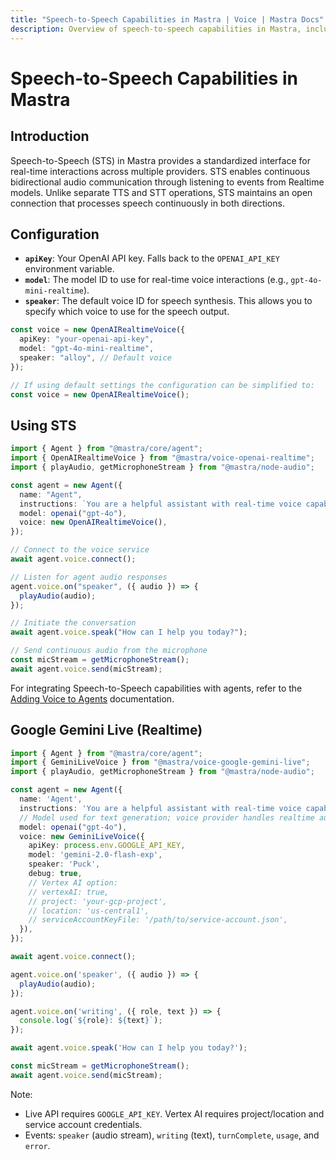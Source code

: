 ```yaml
---
title: "Speech-to-Speech Capabilities in Mastra | Voice | Mastra Docs"
description: Overview of speech-to-speech capabilities in Mastra, including real-time interactions and event-driven architecture.
---
```


# Speech-to-Speech Capabilities in Mastra

## Introduction

Speech-to-Speech (STS) in Mastra provides a standardized interface for real-time interactions across multiple providers.
STS enables continuous bidirectional audio communication through listening to events from Realtime models. Unlike separate TTS and STT operations, STS maintains an open connection that processes speech continuously in both directions.

## Configuration

- **`apiKey`**: Your OpenAI API key. Falls back to the `OPENAI_API_KEY` environment variable.
- **`model`**: The model ID to use for real-time voice interactions (e.g., `gpt-4o-mini-realtime`).
- **`speaker`**: The default voice ID for speech synthesis. This allows you to specify which voice to use for the speech output.

```typescript
const voice = new OpenAIRealtimeVoice({
  apiKey: "your-openai-api-key",
  model: "gpt-4o-mini-realtime",
  speaker: "alloy", // Default voice
});

// If using default settings the configuration can be simplified to:
const voice = new OpenAIRealtimeVoice();
```

## Using STS

```typescript
import { Agent } from "@mastra/core/agent";
import { OpenAIRealtimeVoice } from "@mastra/voice-openai-realtime";
import { playAudio, getMicrophoneStream } from "@mastra/node-audio";

const agent = new Agent({
  name: "Agent",
  instructions: `You are a helpful assistant with real-time voice capabilities.`,
  model: openai("gpt-4o"),
  voice: new OpenAIRealtimeVoice(),
});

// Connect to the voice service
await agent.voice.connect();

// Listen for agent audio responses
agent.voice.on("speaker", ({ audio }) => {
  playAudio(audio);
});

// Initiate the conversation
await agent.voice.speak("How can I help you today?");

// Send continuous audio from the microphone
const micStream = getMicrophoneStream();
await agent.voice.send(micStream);
```

For integrating Speech-to-Speech capabilities with agents, refer to the [Adding Voice to Agents](/docs/agents/adding-voice) documentation.

## Google Gemini Live (Realtime)

```typescript
import { Agent } from "@mastra/core/agent";
import { GeminiLiveVoice } from "@mastra/voice-google-gemini-live";
import { playAudio, getMicrophoneStream } from "@mastra/node-audio";

const agent = new Agent({
  name: 'Agent',
  instructions: 'You are a helpful assistant with real-time voice capabilities.',
  // Model used for text generation; voice provider handles realtime audio
  model: openai("gpt-4o"),
  voice: new GeminiLiveVoice({
    apiKey: process.env.GOOGLE_API_KEY,
    model: 'gemini-2.0-flash-exp',
    speaker: 'Puck',
    debug: true,
    // Vertex AI option:
    // vertexAI: true,
    // project: 'your-gcp-project',
    // location: 'us-central1',
    // serviceAccountKeyFile: '/path/to/service-account.json',
  }),
});

await agent.voice.connect();

agent.voice.on('speaker', ({ audio }) => {
  playAudio(audio);
});

agent.voice.on('writing', ({ role, text }) => {
  console.log(`${role}: ${text}`);
});

await agent.voice.speak('How can I help you today?');

const micStream = getMicrophoneStream();
await agent.voice.send(micStream);
```

Note:
- Live API requires `GOOGLE_API_KEY`. Vertex AI requires project/location and service account credentials.
- Events: `speaker` (audio stream), `writing` (text), `turnComplete`, `usage`, and `error`.
